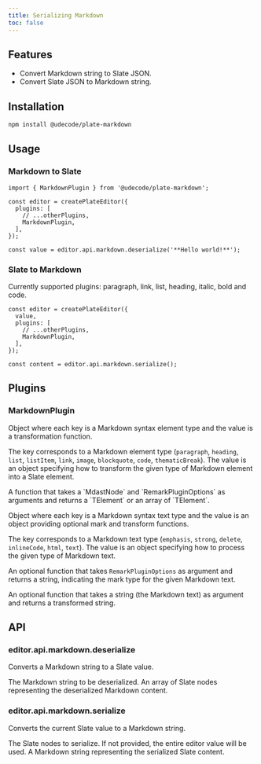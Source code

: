 ```yaml
---
title: Serializing Markdown
toc: false
---
```


<ComponentPreview name="markdown-demo" />

<PackageInfo>

## Features

- Convert Markdown string to Slate JSON.
- Convert Slate JSON to Markdown string.

</PackageInfo>

## Installation

```bash
npm install @udecode/plate-markdown
```

## Usage

### Markdown to Slate

```tsx
import { MarkdownPlugin } from '@udecode/plate-markdown';

const editor = createPlateEditor({ 
  plugins: [
    // ...otherPlugins,
    MarkdownPlugin,
  ],
});

const value = editor.api.markdown.deserialize('**Hello world!**');
```

<ComponentPreview name="markdown-to-slate-demo" />

### Slate to Markdown

Currently supported plugins: paragraph, link, list, heading, italic, bold and code.

```tsx
const editor = createPlateEditor({ 
  value,
  plugins: [
    // ...otherPlugins,
    MarkdownPlugin,
  ],
});

const content = editor.api.markdown.serialize();
```

## Plugins

### MarkdownPlugin

<APIOptions>
<APIItem name="elementRules" type="RemarkElementRules">

Object where each key is a Markdown syntax element type and the value is a transformation function.

<APISubList>
<APISubListItem parent="elementRules" name="[key in MdastElementType]" type="RemarkElementRule">

The key corresponds to a Markdown element type (`paragraph`, `heading`, `list`, `listItem`, `link`, `image`, `blockquote`, `code`, `thematicBreak`). The value is an object specifying how to transform the given type of Markdown element into a Slate element.

<APISubList>
<APISubListItem parent="RemarkElementRule" name="transform" type="(node: MdastNode, options: RemarkPluginOptions<V>) => TElement | TElement[]">
A function that takes a `MdastNode` and `RemarkPluginOptions` as arguments and returns a `TElement` or an array of `TElement`.

</APISubListItem>
</APISubList>
</APISubListItem>
</APISubList>
</APIItem>
<APIItem name="textRules" type="RemarkTextRules">

Object where each key is a Markdown syntax text type and the value is an object providing optional mark and transform functions.

<APISubList>
<APISubListItem parent="textRules" name="[key in MdastTextType]" type="RemarkTextRule">

The key corresponds to a Markdown text type (`emphasis`, `strong`, `delete`, `inlineCode`, `html`, `text`). The value is an object specifying how to process the given type of Markdown text.

<APISubList>
<APISubListItem parent="RemarkTextRule" name="mark" type="(options: RemarkPluginOptions<V>) => string" optional>

An optional function that takes `RemarkPluginOptions` as argument and returns a string, indicating the mark type for the given Markdown text.

</APISubListItem>
<APISubListItem parent="RemarkTextRule" name="transform" type="(text: string) => string" optional>

An optional function that takes a string (the Markdown text) as argument and returns a transformed string.

</APISubListItem>
</APISubList>
</APISubListItem>
</APISubList>
</APIItem>
</APIOptions>

## API

### editor.api.markdown.deserialize

Converts a Markdown string to a Slate value.

<APIParameters>
<APIItem name="markdown" type="string">
The Markdown string to be deserialized.
</APIItem>
</APIParameters>

<APIReturns>
<APIItem type="Descendant[]">
An array of Slate nodes representing the deserialized Markdown content.
</APIItem>
</APIReturns>

### editor.api.markdown.serialize

Converts the current Slate value to a Markdown string.

<APIParameters>
<APIItem name="options" type="object" optional>
<APISubList>
<APISubListItem parent="options" name="nodes" type="Descendant[]" optional>
The Slate nodes to serialize. If not provided, the entire editor value will be used.
</APISubListItem>
</APISubList>
</APIItem>
</APIParameters>

<APIReturns>
<APIItem type="string">
A Markdown string representing the serialized Slate content.
</APIItem>
</APIReturns>